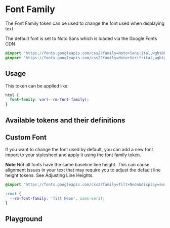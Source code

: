 
# Font Family

The Font Family token can be used to change the font used when displaying text

The default font is set to Noto Sans which is loaded via the Google Fonts CDN

```css
@import 'https://fonts.googleapis.com/css2?family=Noto+Sans:ital,wght@0,100;0,200;0,300;0,400;0,500;0,600;0,700;0,800;0,900;1,100;1,200;1,300;1,400;1,500;1,600;1,700;1,800;1,900&display=swap';
@import 'https://fonts.googleapis.com/css2?family=Noto+Serif:ital,wght@0,400;0,700;1,400;1,700&display=swap';
```

## Usage

This token can be applied like:

```css
html {
  font-family: var(--rm-font-family);
}
```

## Available tokens and their definitions

<DesignTokenDocBlock categoryName="Font Family" viewType="card" />

## Custom Font

If you want to change the font used by default, you can add a new font import to your stylesheet and apply it using the font family token.

**Note** Not all fonts have the same baseline line height. This can cause alignment issues in your text that may require you to adjust the default line height tokens. See <LinkTo kind="tokens-typography-line-height--base#custom-font">Adjusting Line Heights</LinkTo>.

```css
@import 'https://fonts.googleapis.com/css2?family=Tilt+Neon&display=swap';

:root {
  --rm-font-family: 'Tilt Neon', sans-serif;
}
```

## Playground

<Primary />
<ArgsTable of="." story="^" />
